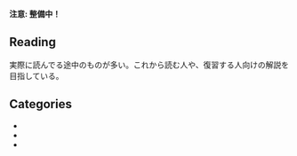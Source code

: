 <Config
  title="ここにタイトル"
  published
/>

**注意: 整備中！**

## Reading

実際に読んでる途中のものが多い。これから読む人や、復習する人向けの解説を目指している。

<Series path="reading" />

## Categories

- <LinkToPath href="calculus" />
- <LinkToPath href="linear-algebra" />
- <LinkToPath href="complex-function-theory" />
